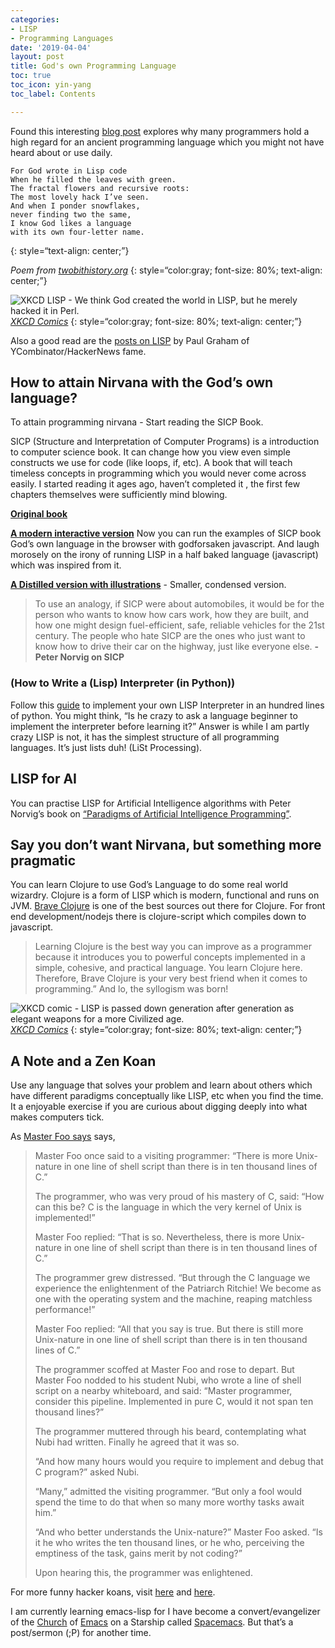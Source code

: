 ```yaml
---
categories:
- LISP
- Programming Languages
date: '2019-04-04'
layout: post
title: God's own Programming Language
toc: true
toc_icon: yin-yang
toc_label: Contents

---
```


Found this interesting [blog post](https://twobithistory.org/2018/10/14/lisp.html) explores why many programmers hold a high regard for an ancient programming language which you might not have heard about or use daily.

```
For God wrote in Lisp code
When he filled the leaves with green.
The fractal flowers and recursive roots:
The most lovely hack I’ve seen.
And when I ponder snowflakes,
never finding two the same,
I know God likes a language
with its own four-letter name.
```
{: style="text-align: center;"}

*Poem from [twobithistory.org](https://twobithistory.org/2018/10/14/lisp.html)*
{: style="color:gray; font-size: 80%; text-align: center;"}

![XKCD LISP - We think God created the world in LISP, but he merely hacked it in Perl.](https://imgs.xkcd.com/comics/lisp.jpg)
*[XKCD Comics](https://xkcd.com/224/)*
{: style="color:gray; font-size: 80%; text-align: center;"}

Also a good read are the [posts on LISP](http://www.paulgraham.com/lisp.html) by Paul Graham of YCombinator/HackerNews fame. 

## How to attain Nirvana with the God's own language?

To attain programming nirvana - Start reading the SICP Book.

SICP (Structure and Interpretation of Computer Programs) is a introduction to computer science book. It can change how you view even simple constructs we use for code (like loops, if, etc). A book that will teach timeless concepts in programming which you would never come across easily. I started reading it ages ago, haven't completed it , the first few chapters themselves were sufficiently mind blowing.

**[Original book](https://web.mit.edu/alexmv/6.037/sicp.pdf)** 

**[A modern interactive version](https://xuanji.appspot.com/isicp/1-1-elements.html)** Now you can run the examples of SICP book God's own language in the browser with godforsaken javascript. And laugh morosely on the irony of running LISP in a half baked language (javascript) which was inspired from it. 

**[A Distilled version with illustrations](http://www.sicpdistilled.com/)** - Smaller, condensed version.


> To use an analogy, if SICP were about automobiles, it would be for the person who wants to know how cars work, how they are built, and how one might design fuel-efficient, safe, reliable vehicles for the 21st century. The people who hate SICP are the ones who just want to know how to drive their car on the highway, just like everyone else. **- Peter Norvig on SICP**


### (How to Write a (Lisp) Interpreter (in Python))

Follow this [guide](http://www.norvig.com/lispy.html) to implement your own LISP Interpreter in an hundred lines of python.
You might think, "Is he crazy to ask a language beginner to implement the interpreter before learning it?"
Answer is while I am partly crazy LISP is not, it has the simplest structure of all programming languages. It's just lists duh! (LiSt Processing).

## LISP for AI
You can practise LISP for Artificial Intelligence algorithms with Peter Norvig's book on ["Paradigms of Artificial Intelligence Programming"](https://github.com/norvig/paip-lisp).


## Say you don't want Nirvana, but something more pragmatic

You can learn Clojure to use God's Language to do some real world wizardry. Clojure is a form of LISP which is modern, functional and runs on JVM. [Brave Clojure](https://braveclojure.com) is one of the best sources out there for Clojure. For front end development/nodejs there is clojure-script which compiles down to javascript.

> Learning Clojure is the best way you can improve as a programmer because it introduces you to powerful concepts implemented in a simple, cohesive, and practical language. You learn Clojure here. Therefore, Brave Clojure is your very best friend when it comes to programming.” And lo, the syllogism was born!

![XKCD comic - LISP is passed down generation after generation as elegant weapons for a more Civilized age.](https://imgs.xkcd.com/comics/lisp_cycles.png)
*[XKCD Comics](https://xkcd.com/297/)*
{: style="color:gray; font-size: 80%; text-align: center;"}

## A Note and a Zen Koan

Use any language that solves your problem and learn about others which have different paradigms conceptually like LISP, etc when you find the time. It a enjoyable exercise if you are curious about digging deeply into what makes computers tick.

As [Master Foo says](http://catb.org/jargon/html/koans.html) says,

> Master Foo once said to a visiting programmer: “There is more Unix-nature in one line of shell script than 
> there is in ten thousand lines of C.”
>
> The programmer, who was very proud of his mastery of C, said: “How can this be? C is the language in
> which the very kernel of Unix is implemented!”
>
> Master Foo replied: “That is so. Nevertheless, there is more Unix-nature in one line of shell script 
> than there is in ten thousand lines of C.”
>
> The programmer grew distressed. “But through the C language we experience the enlightenment of the Patriarch Ritchie! 
> We become as one with the operating system and the machine, reaping matchless performance!”
>
> Master Foo replied: “All that you say is true. But there is still more Unix-nature in one line of shell script
> than there is in ten thousand lines of C.”
>
> The programmer scoffed at Master Foo and rose to depart. But Master Foo nodded to his student Nubi, 
> who wrote a line of shell script on a nearby whiteboard, and said: “Master programmer, consider this pipeline. 
> Implemented in pure C, would it not span ten thousand lines?”
>
> The programmer muttered through his beard, contemplating what Nubi had written. Finally he agreed that it was so.
>
> “And how many hours would you require to implement and debug that C program?” asked Nubi.
>
> “Many,” admitted the visiting programmer. “But only a fool would spend the time to do that when so many more worthy tasks await him.”
>
> “And who better understands the Unix-nature?” Master Foo asked. “Is it he who writes the ten thousand 
> lines, or he who, perceiving the emptiness of the task, gains merit by not coding?”
>
> Upon hearing this, the programmer was enlightened.

For more funny hacker koans, visit [here](http://thecodelesscode.com/contents) and [here](http://catb.org/esr/writings/unix-koans/introduction.html).

I am currently learning emacs-lisp for I have become a convert/evangelizer of the [Church](https://stallman.org/saint.html) of [Emacs](https://www.gnu.org/s/emacs/) on a Starship called [Spacemacs](http://spacemacs.org/). But that's a post/sermon (;P) for another time.
